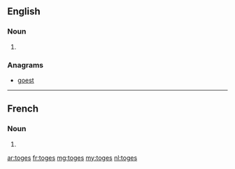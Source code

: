==English==

===Noun===
{{head|en|plural}}

# {{plural of|toge|lang=en}}

===Anagrams===
* [[goest#English|goest]]

----

==French==

===Noun===
{{head|fr|plural|g=f-p}}

# {{plural of|toge|lang=fr}}

[[ar:toges]]
[[fr:toges]]
[[mg:toges]]
[[my:toges]]
[[nl:toges]]